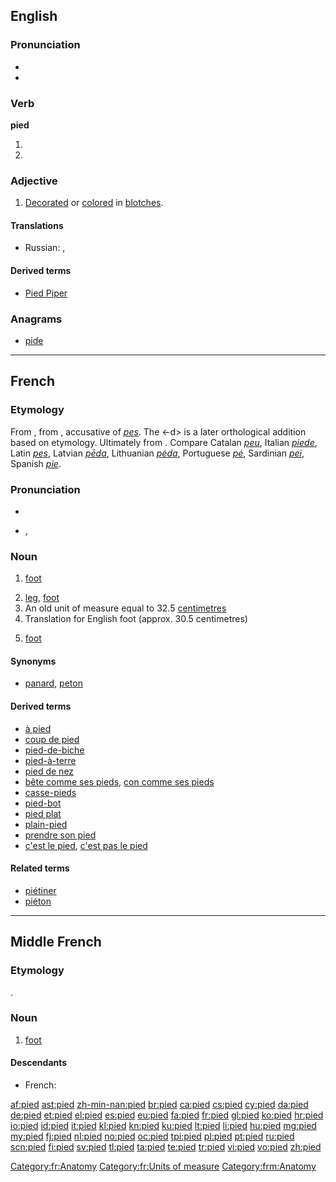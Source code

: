 ==English==

===Pronunciation===
* {{IPA|/paɪd/}}
* {{rhymes|aɪd}}

===Verb===
'''pied'''

# {{en-past of|pi}}
# {{en-past of|pie}}

===Adjective===
{{en-adj}}

# [[decorate|Decorated]] or [[color]]ed in [[blotch]]es.
====Translations====
{{trans-top|decorated or colored in blotches}}
* Russian: {{t+|ru|пёстрый|m|tr=pjóstryj|sc=Cyrl}}, {{t+|ru|разноцветный|m|tr=raznocvétnyj|sc=Cyrl}}
{{trans-mid}}
{{trans-bottom}}

====Derived terms====
* [[Pied Piper]]

===Anagrams===
* [[pide#English|pide]]

----

==French==

===Etymology===
From {{etyl|fro|fr}} {{term|pié|lang=fro}}, from {{etyl|la|fr}} {{term|pedem|lang=la}}, accusative of ''[[pes]]''. The <-d> is a later orthological addition based on etymology. Ultimately from {{etyl|ine-pro|fr}} {{term/t|ine-pro|*pṓds}}. Compare Catalan ''[[peu]]'', Italian ''[[piede]]'', Latin ''[[pes]]'', Latvian ''[[pēda]]'', Lithuanian ''[[pėda]]'', Portuguese ''[[pé]]'', Sardinian ''[[pei]]'', Spanish ''[[pie]]''.

===Pronunciation===
* {{audio|Fr-pied.ogg|audio}}
* {{IPA|/pje/|lang=fr}}, {{X-SAMPA|/pje/}}

===Noun===
{{fr-noun|m}}

# {{context|anatomy|lang=fr}} [[foot]]
# [[leg]], [[foot]] {{gloss|projection on the bottom of a piece of equipment to support it}}
# An old unit of measure equal to 32.5 [[centimetre]]s
# Translation for English foot (approx. 30.5 centimetres)
# {{context|poetry|lang=fr}} [[foot]]

====Synonyms====
* {{sense|organ}} {{qualifier|slang}} [[panard]], {{qualifier|informal}} [[peton]]

====Derived terms====
* [[à pied]]
* [[coup de pied]]
* [[pied-de-biche]]
* [[pied-à-terre]]
* [[pied de nez]]
* [[bête comme ses pieds]], [[con comme ses pieds]]
* [[casse-pieds]]
* [[pied-bot]]
* [[pied plat]]
* [[plain-pied]]
* [[prendre son pied]]
* [[c'est le pied]], [[c'est pas le pied]]

====Related terms====
* [[piétiner]]
* [[piéton]]

[[Category:fr:Anatomy]]
[[Category:fr:Units of measure]]

----

==Middle French==

===Etymology===
{{etyl|fro|frm}} {{term|pié|lang=fro}}.

===Noun===
{{frm-noun|m}}

# [[foot]]

====Descendants====
* French: {{l|fr|pied}}

 [[Category:frm:Anatomy]]

[[af:pied]]
[[ast:pied]]
[[zh-min-nan:pied]]
[[br:pied]]
[[ca:pied]]
[[cs:pied]]
[[cy:pied]]
[[da:pied]]
[[de:pied]]
[[et:pied]]
[[el:pied]]
[[es:pied]]
[[eu:pied]]
[[fa:pied]]
[[fr:pied]]
[[gl:pied]]
[[ko:pied]]
[[hr:pied]]
[[io:pied]]
[[id:pied]]
[[it:pied]]
[[kl:pied]]
[[kn:pied]]
[[ku:pied]]
[[lt:pied]]
[[li:pied]]
[[hu:pied]]
[[mg:pied]]
[[my:pied]]
[[fj:pied]]
[[nl:pied]]
[[no:pied]]
[[oc:pied]]
[[tpi:pied]]
[[pl:pied]]
[[pt:pied]]
[[ru:pied]]
[[scn:pied]]
[[fi:pied]]
[[sv:pied]]
[[tl:pied]]
[[ta:pied]]
[[te:pied]]
[[tr:pied]]
[[vi:pied]]
[[vo:pied]]
[[zh:pied]]